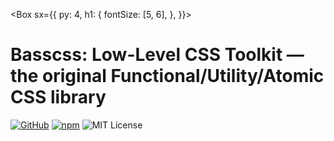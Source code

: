 
<Box
  sx={{
    py: 4,
    h1: {
      fontSize: [5, 6],
    },
  }}>

<Logo />

# Basscss: Low-Level CSS Toolkit — the original Functional/Utility/Atomic CSS library

[![GitHub](https://flat.badgen.net/github/stars/basscss/basscss)](https://github.com/basscss/basscss)
[![npm](https://flat.badgen.net/npm/v/basscss)](https://npmjs.org/package/basscss)
![MIT License](https://flat.badgen.net/github/license/basscss/basscss)

</Box>
